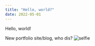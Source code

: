 ```yaml
---
title: "Hello, world?"
date: 2022-05-01
---
```


Hello, world!

New portfolio site/blog, who dis?
![selfie](./FBDBCF51-1EAC-4046-BE54-F95E70F1A366_1_105_c.jpeg)